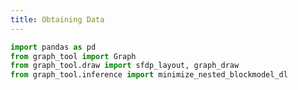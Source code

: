 ```yaml
---
title: Obtaining Data
---
```


```python
import pandas as pd
from graph_tool import Graph
from graph_tool.draw import sfdp_layout, graph_draw
from graph_tool.inference import minimize_nested_blockmodel_dl
```